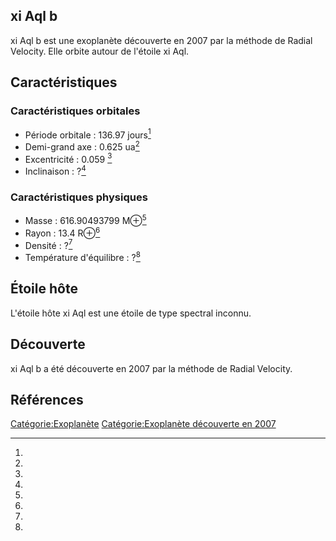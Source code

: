 == xi Aql b ==

{{Infobox Exoplanète
| nom = xi Aql b
| image = 
| légende = 
| étoile = xi Aql
| constellation = 
| ascension_droite = 
| déclinaison = 
| distance = ?
| type_spectral = ?
| masse = 616.90493799 M⊕<ref></ref>
| rayon = 13.4 R⊕<ref></ref>
| densité = ?<ref></ref>
| gravité = ?<ref></ref>
| température = ?<ref></ref>
| période = 136.97 j<ref></ref>
| demi_grand_axe = 0.625 ua<ref></ref>
| excentricité = 0.059 <ref></ref>
| inclinaison = ?<ref></ref>
| méthode_découverte = Radial Velocity
| date_découverte = 2007
| statut = Confirmée
}}

xi Aql b est une exoplanète découverte en 2007 par la méthode de Radial Velocity. Elle orbite autour de l'étoile xi Aql.

== Caractéristiques ==

=== Caractéristiques orbitales ===
* Période orbitale : 136.97 jours<ref></ref>
* Demi-grand axe : 0.625 ua<ref></ref>
* Excentricité : 0.059 <ref></ref>
* Inclinaison : ?<ref></ref>

=== Caractéristiques physiques ===
* Masse : 616.90493799 M⊕<ref></ref>
* Rayon : 13.4 R⊕<ref></ref>
* Densité : ?<ref></ref>
* Température d'équilibre : ?<ref></ref>

== Étoile hôte ==

{{Infobox Étoile
| nom = xi Aql
| image = 
| légende = 
| constellation = 
| ascension_droite = 
| déclinaison = 
| distance = ?
| type_spectral = ?
| magnitude_absolue = 
| magnitude_apparente = 
| masse = ?<ref></ref>
| rayon = ?<ref></ref>
| température = ?<ref></ref>
| métallicité = ?<ref></ref>
| âge = ?<ref></ref>
}}

L'étoile hôte xi Aql est une étoile de type spectral inconnu.

== Découverte ==

xi Aql b a été découverte en 2007 par la méthode de Radial Velocity.

== Références ==
<references />

[[Catégorie:Exoplanète]]
[[Catégorie:Exoplanète découverte en 2007]]
